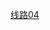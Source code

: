{{鐵道路線 | lua=1
 | 模板名稱 = 北京地铁4号线
 | 名稱 = [[北京地铁4号线]]
 | 代表色 = {{北京地铁颜色|4}}
 | 背景顏色 = #FFFFFF
 | Logo = 
 | 铁道系统 = 北京地铁
 | 車站列表 = 安河桥北 ~ 北宫门 ~ 西苑 ~ 圆明园 ~ 北京大学东门 ~ 中关村 ~ 海淀黄庄 ~ 人民大学 ~ 魏公村 ~ 国家图书馆 ~ 动物园 ~ 西直门 ~ 新街口 ~ 平安里 ~ 西四 ~ 灵境胡同 ~ 西单 ~ 宣武门 ~ 菜市口 ~ 陶然亭 ~ 北京南站 ~ 马家堡 ~ 角门西 ~ 公益西桥 ~ %接[[北京地铁大兴线|大兴线]]→%
}}<noinclude>
[[Category:北京地鐵模板|线路04]]
</noinclude>